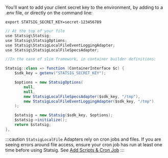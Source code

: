 You'll want to add your client secret key to the environment, by adding to a .env file, or directly on the command line: 

```shell
export STATSIG_SECRET_KEY=secret-123456789
```


```java
// At the top of your file
use Statsig\Statsig;
use Statsig\StatsigOptions;
use Statsig\StatsigLocalFileEventLoggingAdapter;
use Statsig\StatsigLocalFileSpecsAdapter;

//In the case of slim framework, in container builder definitions:

Statsig::class => function (ContainerInterface $c) {
    $sdk_key = getenv("STATSIG_SECRET_KEY");

    $options = new StatsigOptions(
        null,
        null,
        new StatsigLocalFileSpecsAdapter($sdk_key, "/tmp"),
        new StatsigLocalFileEventLoggingAdapter($sdk_key, "/tmp")
    );

    $statsig = new Statsig($sdk_key, $options);
    $statsig->initialize();
    return $statsig;
},
```


:::caution
`StatsigLocalFile` Adapters rely on cron jobs and files. If you are seeing errors around file access, ensure your cron job has run at least one time before using Statsig.
See [Add Scripts & Cron Job](#2-add-scripts--cron-job)
:::